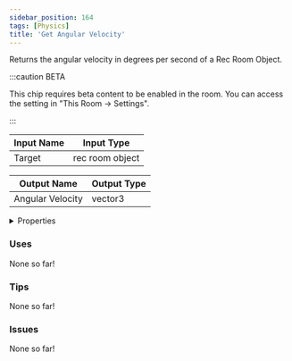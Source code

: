 ```yaml
---
sidebar_position: 164
tags: [Physics]
title: 'Get Angular Velocity'
---
```


Returns the angular velocity in degrees per second of a Rec Room Object.

:::caution BETA

This chip requires beta content to be enabled in the room. You can access the setting in "This Room -> Settings".

:::


<EsbSvg />

| Input Name | Input Type |
|-----------|-----------|
| Target | rec room object |

| Output Name | Output Type |
|-----------|-----------|
| Angular Velocity | vector3 |


<details>
  <summary>Properties</summary>
  <div>
    <div>
    <table>
      <thead>
        <tr>
          <th>Is beta required?</th>
          <th>✅</th>
        </tr>
        <tr>
          <th>Is this chip a trolling risk?</th>
          <th>❌</th>
        </tr>
        <tr>
          <th>Is this chip a role assignment risk?</th>
          <th>❌</th>
        </tr>
        <tr>
          <th>Chip UUID</th>
          <th>0922120c-c5b8-4109-8001-61b3131072a4</th>
        </tr>
      </thead>
    </table>
    </div>
  </div>
</details>

### Uses

None so far!

### Tips

None so far!

### Issues

None so far!
